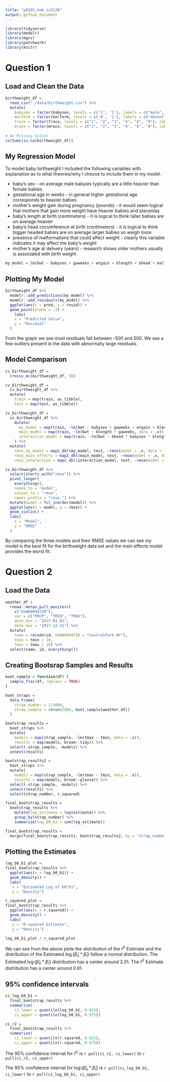 ```yaml
---
title: "p8105_hw6_zv2138"
output: github_document
---
```


```r
library(tidyverse)
library(modelr)
library(mgcv)
library(patchwork)
library(knitr)
```

# Question 1
## Load and Clean the Data 
```r
birthweight_df = 
  read_csv("./data/birthweight.csv") %>% 
  mutate(
    babysex = factor(babysex, levels = c('1', '2'), labels = c("male", "female")),
    malform = factor(malform, levels = c('0', '1'), labels = c("absent", "present")),
    frace = factor(frace, levels = c("1", "2", "3", "4", "8", "9"), labels = c("White", "Black", "Asian", "Puerto Rican", "Other", "Unknown")),
    mrace = factor(mrace, levels = c("1", "2", "3", "4", "8", "9"), labels = c("White", "Black", "Asian", "Puerto Rican", "Other", "Unknown")))
  
# No Missing Values 
colSums(is.na(birthweight_df))
```

## My Regression Model
To model baby birthweight I included the following variables with explanation as to what theories/why I choose to include them in my model. 

* baby's sex - on average male babyies typically are a little heavier than female babies
* gestational age in weeks - in general higher gestational age corresponds to heavier babies 
* mother’s weight gain during pregnancy (pounds) - it would seem logical that mothers that gain more weight have heavier babies and placentas
* baby’s length at birth (centimeters) - it is logical to think taller babies are on average heavier 
* baby’s head circumference at birth (centimeters) - it is logical to think bigger headed babies are on average larger babies so weigh more 
* presence of malformations that could affect weight - clearly this variable indicates it may affect the baby's weight 
* mother’s age at delivery (years) - research shows older mothers usually is associated with birth weight 

```r
my_model = lm(bwt ~ babysex + gaweeks + wtgain + blength + bhead + malform + momage, data = birthweight_df) 
```

## Plotting My Model
```r
birthweight_df %>% 
  modelr::add_predictions(my_model) %>% 
  modelr::add_residuals(my_model) %>% 
  ggplot(aes(x = pred, y = resid)) + 
  geom_point(alpha = .3) +
    labs(
    x = "Predicted Value",
    y = "Residual"
  )
```
  
  From the graph we see most residuals fall between -500 and 500. We see a few outliers present in the data with abnormally large residuals. 

## Model Comparison 
```r
cv_birthweight_df = 
  crossv_mc(birthweight_df, 50) 

cv_birthweight_df = 
  cv_birthweight_df %>% 
  mutate(
    train = map(train, as_tibble),
    test = map(test, as_tibble))

cv_birthweight_df =
  cv_birthweight_df %>% 
    mutate(
      my_model = map(train, ~lm(bwt ~ babysex + gaweeks + wtgain + blength + bhead + malform + momage, data = .x)),
      main_model = map(train, ~lm(bwt ~ blength + gaweeks, data = .x)),
      interaction_model = map(train, ~lm(bwt ~ bhead * babysex * blength, data = .x))
    ) %>% 
  mutate(
    rmse_my_model = map2_dbl(my_model, test, ~rmse(model = .x, data = .y)),
    rmse_main_effects = map2_dbl(main_model, test, ~rmse(model = .x, data = .y)),
    rmse_interaction = map2_dbl(interaction_model, test, ~rmse(model = .x, data = .y)))
```


```r
cv_birthweight_df %>% 
  select(starts_with("rmse")) %>% 
  pivot_longer(
    everything(),
    names_to = "model",
    values_to = "rmse",
    names_prefix = "rmse_") %>% 
  mutate(model = fct_inorder(model)) %>% 
  ggplot(aes(x = model, y = rmse)) +
  geom_violin() + 
  labs(
    x = "Model",
    y = "RMSE"
  )
```
  
  By comparing the three models and their RMSE values we can see my model is the best fit for the birthweight data set and the main effects model provides the worst fit.

# Question 2
## Load the Data
```r
weather_df = 
  rnoaa::meteo_pull_monitors(
    c("USW00094728"),
    var = c("PRCP", "TMIN", "TMAX"), 
    date_min = "2017-01-01",
    date_max = "2017-12-31") %>%
  mutate(
    name = recode(id, USW00094728 = "CentralPark_NY"),
    tmin = tmin / 10,
    tmax = tmax / 10) %>%
  select(name, id, everything())
```

## Creating Bootsrap Samples and Results
```r
boot_sample = function(df) {
  sample_frac(df, replace = TRUE)
}

boot_straps = 
  data_frame(
    strap_number = 1:5000,
    strap_sample = rerun(5000, boot_sample(weather_df))
  ) 
```

```r
bootstrap_results = 
  boot_straps %>% 
  mutate(
    models = map(strap_sample, ~lm(tmax ~ tmin, data = .x)),
    results = map(models, broom::tidy)) %>% 
  select(-strap_sample, -models) %>% 
  unnest(results) 

bootstrap_results2 = 
  boot_straps %>% 
  mutate(
    models = map(strap_sample, ~lm(tmax ~ tmin, data = .x)),
    results = map(models, broom::glance)) %>% 
  select(-strap_sample, -models) %>% 
  unnest(results) %>% 
  select(strap_number, r.squared)

final_bootstrap_results =
  bootstrap_results %>% 
    mutate(log_estimate = log(estimate)) %>% 
    group_by(strap_number) %>% 
    summarise(log_b0_b1 = sum(log_estimate)) 

final_bootstrap_results = 
  merge(final_bootstrap_results, bootstrap_results2, by = "strap_number")
```

## Plotting the Estimates
```r
log_b0_b1_plot = 
final_bootstrap_results %>% 
  ggplot(aes(x = log_b0_b1)) + 
  geom_density() +
  labs(
   x = "Estimated Log of b0*b1",
   y = "Density")

r_squared_plot =
final_bootstrap_results %>% 
  ggplot(aes(x = r.squared)) +
  geom_density() +
  labs(
   x = "R-squared Estimate",
   y = "Density")

log_b0_b1_plot / r_squared_plot
```
  
  We can see from the above plots the distribution of the $\hat{r}^{2}$ Estimate and the distribution of the Estimated $\log(\hat{\beta}_{0} * \hat{\beta}_{1})$ follow a normal distribution. 
The Estimated $\log(\hat{\beta}_{0} * \hat{\beta}_{1})$ distribution has a center around 2.01.
The $\hat{r}^{2}$ Estimate distribution has a center around 0.91.

## 95% confidence intervals 
```r
ci_log_b0_b1 = 
  final_bootstrap_results %>% 
  summarize(
    ci_lower = quantile(log_b0_b1, 0.025), 
    ci_upper = quantile(log_b0_b1, 0.975))

ci_r2 = 
  final_bootstrap_results %>% 
  summarize(
    ci_lower = quantile(r.squared, 0.025), 
    ci_upper = quantile(r.squared, 0.975))
```

The 95% confidence interval for $\hat{r}^{2}$ is `r pull(ci_r2, ci_lower)` to `r pull(ci_r2, ci_upper)`

The 95% confidence interval for $\log(\hat{\beta}_{0} * \hat{\beta}_{1})$ is `r pull(ci_log_b0_b1, ci_lower)` to `r pull(ci_log_b0_b1, ci_upper)`


















































































































































